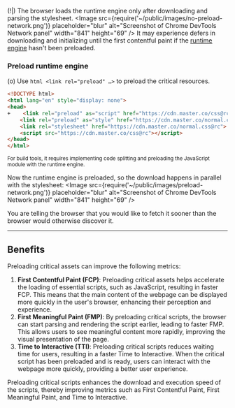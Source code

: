 (!|) The browser loads the runtime engine only after downloading and parsing the stylesheet.
<Image src={require('~/public/images/no-preload-network.png')} placeholder="blur" alt="Screenshot of Chrome DevTools Network panel" width="841" height="69" />
It may experience defers in downloading and initializing until the first contentful paint if the [runtime engine](/docs/rendering-modes/runtime-rendering) hasn't been preloaded.

### Preload runtime engine
(o) Use `html <link rel="preload" …>` to preload the critical resources.

```html
<!DOCTYPE html>
<html lang="en" style="display: none">
<head>
+    <link rel="preload" as="script" href="https://cdn.master.co/css@rc">
    <link rel="preload" as="style" href="https://cdn.master.co/normal.css@rc">
    <link rel="stylesheet" href="https://cdn.master.co/normal.css@rc">
    <script src="https://cdn.master.co/css@rc"></script>
</head>
</html>
```
<small>For build tools, it requires implementing code splitting and preloading the JavaScript module with the runtime engine.</small>

Now the runtime engine is preloaded, so the download happens in parallel with the stylesheet:
<Image src={require('~/public/images/preload-network.png')} placeholder="blur" alt="Screenshot of Chrome DevTools Network panel" width="841" height="69" />

You are telling the browser that you would like to fetch it sooner than the browser would otherwise discover it.

---

## Benefits
Preloading critical assets can improve the following metrics:

1. **First Contentful Paint (FCP)**: Preloading critical assets helps accelerate the loading of essential scripts, such as JavaScript, resulting in faster FCP. This means that the main content of the webpage can be displayed more quickly in the user's browser, enhancing their perception and experience.
2. **First Meaningful Paint (FMP)**: By preloading critical scripts, the browser can start parsing and rendering the script earlier, leading to faster FMP. This allows users to see meaningful content more rapidly, improving the visual presentation of the page.
3. **Time to Interactive (TTI)**: Preloading critical scripts reduces waiting time for users, resulting in a faster Time to Interactive. When the critical script has been preloaded and is ready, users can interact with the webpage more quickly, providing a better user experience.

Preloading critical scripts enhances the download and execution speed of the scripts, thereby improving metrics such as First Contentful Paint, First Meaningful Paint, and Time to Interactive.
